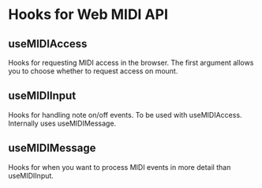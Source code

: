 
# Hooks for Web MIDI API


## useMIDIAccess

<GitHubLink
  path='packages/react/src/hooks/useMIDIAccess.ts'
/>

Hooks for requesting MIDI access in the browser. The first argument allows you to choose whether to request access on mount.

## useMIDIInput

<GitHubLink
  path='packages/react/src/hooks/useMIDIInput.ts'
/>

Hooks for handling note on/off events. To be used with useMIDIAccess. Internally uses useMIDIMessage.

## useMIDIMessage

<GitHubLink
  path='packages/react/src/hooks/useMIDIMessage.ts'
/>

Hooks for when you want to process MIDI events in more detail than useMIDIInput.
